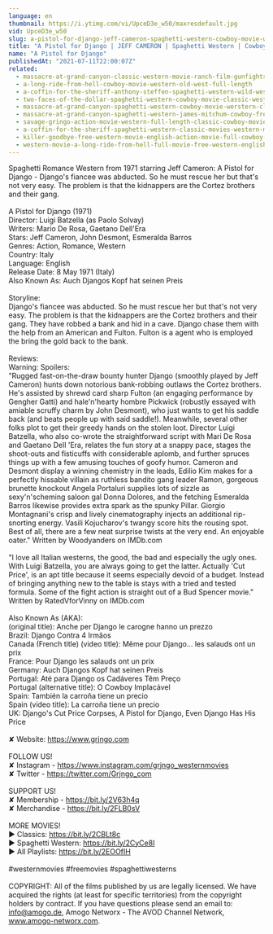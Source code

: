 ```yaml
---
language: en
thumbnail: https://i.ytimg.com/vi/UpceD3e_w50/maxresdefault.jpg
vid: UpceD3e_w50
slug: a-pistol-for-django-jeff-cameron-spaghetti-western-cowboy-movie-wild-west-english
title: "A Pistol for Django | JEFF CAMERON | Spaghetti Western | Cowboy Movie | Wild West | English"
name: "A Pistol for Django"
publishedAt: "2021-07-11T22:00:07Z"
related:
  - massacre-at-grand-canyon-classic-western-movie-ranch-film-gunfights
  - a-long-ride-from-hell-cowboy-movie-western-old-west-full-length
  - a-coffin-for-the-sheriff-anthony-steffen-spaghetti-western-wild-west-english
  - two-faces-of-the-dollar-spaghetti-western-cowboy-movie-classic-western-english
  - massacre-at-grand-canyon-spaghetti-western-cowboy-movie-werstern-classic-english
  - massacre-at-grand-canyon-spaghetti-western-james-mitchum-cowboy-free-westerns
  - savage-gringo-action-movie-western-full-length-classic-cowboy-movie-english
  - a-coffin-for-the-sheriff-spaghetti-western-classic-movies-western-movie-cowboy-film
  - killer-goodbye-free-western-movie-english-action-movie-full-cowboy-film
  - western-movie-a-long-ride-from-hell-full-movie-free-western-english
---
```


Spaghetti Romance Western from 1971 starring Jeff Cameron: A Pistol for Django - Django's fiancee was abducted. So he must rescue her but that's not very easy. The problem is that the kidnappers are the Cortez brothers and their gang.<br />
<br />
A Pistol for Django (1971)<br />
Director: Luigi Batzella (as Paolo Solvay)<br />
Writers: Mario De Rosa, Gaetano Dell'Era <br />
Stars: Jeff Cameron, John Desmont, Esmeralda Barros<br />
Genres: Action, Romance, Western <br />
Country: Italy<br />
Language: English<br />
Release Date: 8 May 1971 (Italy) <br />
Also Known As: Auch Djangos Kopf hat seinen Preis <br />
<br />
Storyline:<br />
Django's fiancee was abducted. So he must rescue her but that's not very easy. The problem is that the kidnappers are the Cortez brothers and their gang. They have robbed a bank and hid in a cave. Django chase them with the help from an American and Fulton. Fulton is a agent who is employed the bring the gold back to the bank.<br />
<br />
Reviews:<br />
Warning: Spoilers:<br />
"Rugged fast-on-the-draw bounty hunter Django (smoothly played by Jeff Cameron) hunts down notorious bank-robbing outlaws the Cortez brothers. He's assisted by shrewd card sharp Fulton (an engaging performance by Gengher Gatti) and hale'n'hearty hombre Pickwick (robustly essayed with amiable scruffy charm by John Desmont), who just wants to get his saddle back (and beats people up with said saddle!). Meanwhile, several other folks plot to get their greedy hands on the stolen loot. Director Luigi Batzella, who also co-wrote the straightforward script with Mari De Rosa and Gaetano Dell 'Era, relates the fun story at a snappy pace, stages the shoot-outs and fisticuffs with considerable aplomb, and further spruces things up with a few amusing touches of goofy humor. Cameron and Desmont display a winning chemistry in the leads, Edilio Kim makes for a perfectly hissable villain as ruthless bandito gang leader Ramon, gorgeous brunette knockout Angela Portaluri supplies lots of sizzle as sexy'n'scheming saloon gal Donna Dolores, and the fetching Esmeralda Barros likewise provides extra spark as the spunky Pillar. Giorgio Montagnani's crisp and lively cinematography injects an additional rip-snorting energy. Vasili Kojucharov's twangy score hits the rousing spot. Best of all, there are a few neat surprise twists at the very end. An enjoyable oater." Written by Woodyanders on IMDb.com <br />
<br />
"I love all Italian westerns, the good, the bad and especially the ugly ones. With Luigi Batzella, you are always going to get the latter. Actually 'Cut Price', is an apt title because it seems especially devoid of a budget. Instead of bringing anything new to the table is stays with a tried and tested formula. Some of the fight action is straight out of a Bud Spencer movie." Written by RatedVforVinny on IMDb.com <br />
<br />
Also Known As (AKA):<br />
(original title): Anche per Django le carogne hanno un prezzo<br />
Brazil: Django Contra 4 Irmãos<br />
Canada (French title) (video title): Même pour Django... les salauds ont un prix<br />
France: Pour Django les salauds ont un prix<br />
Germany: Auch Djangos Kopf hat seinen Preis<br />
Portugal: Até para Django os Cadáveres Têm Preço<br />
Portugal (alternative title): O Cowboy Implacável<br />
Spain: También la carroña tiene un precio<br />
Spain (video title): La carroña tiene un precio<br />
UK: Django's Cut Price Corpses, A Pistol for Django, Even Django Has His Price<br />
<br />
✘ Website: https://www.grjngo.com<br />
<br />
FOLLOW US!<br />
✘ Instagram - https://www.instagram.com/grjngo_westernmovies<br />
✘ Twitter - https://twitter.com/Grjngo_com<br />
<br />
SUPPORT US!<br />
✘ Membership - https://bit.ly/2V63h4q<br />
✘ Merchandise - https://bit.ly/2FLB0sV<br />
<br />
MORE MOVIES! <br />
► Classics: https://bit.ly/2CBLt8c <br />
► Spaghetti Western: https://bit.ly/2CyCe8I <br />
► All Playlists: https://bit.ly/2EOOfIH <br />
<br />
#westernmovies #freemovies #spaghettiwesterns<br />
<br />
COPYRIGHT: All of the films published by us are legally licensed. We have acquired the rights (at least for specific territories) from the copyright holders by contract. If you have questions please send an email to: info@amogo.de, Amogo Networx - The AVOD Channel Network, www.amogo-networx.com.